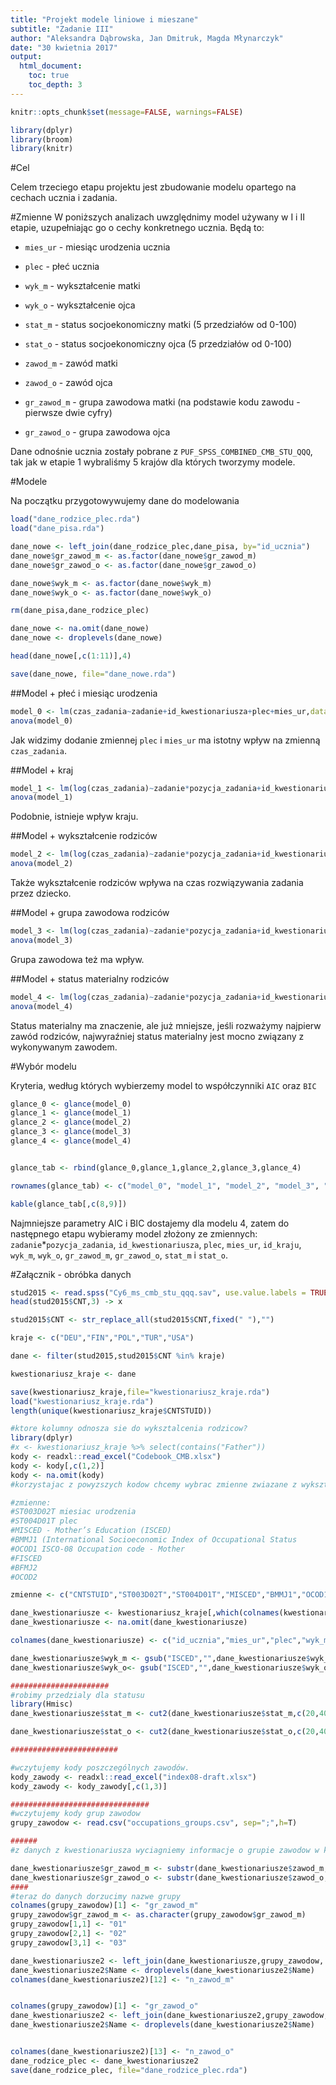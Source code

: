---
title: "Projekt modele liniowe i mieszane"
subtitle: "Zadanie III"
author: "Aleksandra Dąbrowska, Jan Dmitruk, Magda Młynarczyk"
date: "30 kwietnia 2017"
output:
  html_document:
    toc: true
    toc_depth: 3
---

```{r setup, include=FALSE}
knitr::opts_chunk$set(message=FALSE, warnings=FALSE)
```

```{r libraries, include=FALSE}
library(dplyr)
library(broom)
library(knitr)
```

#Cel

Celem trzeciego etapu projektu jest zbudowanie modelu opartego na cechach ucznia i zadania. 

#Zmienne
W poniższych analizach uwzględnimy model używany w I i II etapie, uzupełniając go o cechy konkretnego ucznia. Będą to:

* `mies_ur` - miesiąc urodzenia ucznia

* `plec` - płeć ucznia

* `wyk_m` - wykształcenie matki

* `wyk_o` - wykształcenie ojca

* `stat_m` - status socjoekonomiczny matki (5 przedziałów od 0-100)

* `stat_o` - status socjoekonomiczny ojca (5 przedziałów od 0-100)

* `zawod_m` - zawód matki

* `zawod_o` - zawód ojca

* `gr_zawod_m` - grupa zawodowa matki (na podstawie kodu zawodu - pierwsze dwie cyfry)

* `gr_zawod_o` - grupa zawodowa ojca

Dane odnośnie ucznia zostały pobrane z `PUF_SPSS_COMBINED_CMB_STU_QQQ`, tak jak w etapie 1 wybraliśmy 5 krajów dla których tworzymy modele.

#Modele

Na początku przygotowywujemy dane do modelowania
```{r}
load("dane_rodzice_plec.rda")
load("dane_pisa.rda")

dane_nowe <- left_join(dane_rodzice_plec,dane_pisa, by="id_ucznia")
dane_nowe$gr_zawod_m <- as.factor(dane_nowe$gr_zawod_m)
dane_nowe$gr_zawod_o <- as.factor(dane_nowe$gr_zawod_o)

dane_nowe$wyk_m <- as.factor(dane_nowe$wyk_m)
dane_nowe$wyk_o <- as.factor(dane_nowe$wyk_o)

rm(dane_pisa,dane_rodzice_plec)

dane_nowe <- na.omit(dane_nowe)
dane_nowe <- droplevels(dane_nowe)

head(dane_nowe[,c(1:11)],4)
```

```{r include=FALSE}
save(dane_nowe, file="dane_nowe.rda")
```


##Model + płeć i miesiąc urodzenia
```{r}

model_0 <- lm(czas_zadania~zadanie+id_kwestionariusza+plec+mies_ur,data=dane_nowe)
anova(model_0)

```

Jak widzimy dodanie zmiennej `plec` i `mies_ur` ma istotny wpływ na zmienną `czas_zadania`.

##Model + kraj 
```{r}

model_1 <- lm(log(czas_zadania)~zadanie*pozycja_zadania+id_kwestionariusza+plec+mies_ur+id_kraju, data = dane_nowe)
anova(model_1)

```

Podobnie, istnieje wpływ kraju.

##Model + wykształcenie rodziców
```{r}

model_2 <- lm(log(czas_zadania)~zadanie*pozycja_zadania+id_kwestionariusza+plec+mies_ur+id_kraju+wyk_m+wyk_o, data = dane_nowe)
anova(model_2)

```

Także wykształcenie rodziców wpływa na czas rozwiązywania zadania przez dziecko.


##Model + grupa zawodowa rodziców
```{r}

model_3 <- lm(log(czas_zadania)~zadanie*pozycja_zadania+id_kwestionariusza+plec+mies_ur+id_kraju+wyk_m+wyk_o+gr_zawod_m+gr_zawod_o, data = dane_nowe)
anova(model_3)

```

Grupa zawodowa też ma wpływ.

##Model + status materialny rodziców
```{r}

model_4 <- lm(log(czas_zadania)~zadanie*pozycja_zadania+id_kwestionariusza+plec+mies_ur+id_kraju+wyk_m+wyk_o+gr_zawod_m+gr_zawod_o+stat_m+stat_o, data = dane_nowe)
anova(model_4)

```

Status materialny ma znaczenie, ale już mniejsze, jeśli rozważymy najpierw zawód rodziców, najwyraźniej status materialny jest mocno związany z wykonywanym zawodem.

#Wybór modelu

Kryteria, według których wybierzemy model to współczynniki `AIC` oraz `BIC`
```{r, include=FALSE}
glance_0 <- glance(model_0)
glance_1 <- glance(model_1)
glance_2 <- glance(model_2)
glance_3 <- glance(model_3)
glance_4 <- glance(model_4)


glance_tab <- rbind(glance_0,glance_1,glance_2,glance_3,glance_4)

rownames(glance_tab) <- c("model_0", "model_1", "model_2", "model_3", "model_4")

```


```{r}
kable(glance_tab[,c(8,9)])
```

Najmniejsze parametry AIC i BIC dostajemy dla modelu 4, zatem do następnego etapu wybieramy model złożony ze zmiennych: `zadanie`*`pozycja_zadania`, `id_kwestionariusza`, `plec`, `mies_ur`, `id_kraju`, `wyk_m`, `wyk_o`, `gr_zawod_m`, `gr_zawod_o`, `stat_m` i `stat_o`.

#Załącznik - obróbka danych
```{r, error = TRUE, eval = FALSE}
stud2015 <- read.spss("Cy6_ms_cmb_stu_qqq.sav", use.value.labels = TRUE, to.data.frame = TRUE)
head(stud2015$CNT,3) -> x

stud2015$CNT <- str_replace_all(stud2015$CNT,fixed(" "),"")

kraje <- c("DEU","FIN","POL","TUR","USA")

dane <- filter(stud2015,stud2015$CNT %in% kraje)

kwestionariusz_kraje <- dane

save(kwestionariusz_kraje,file="kwestionariusz_kraje.rda")
load("kwestionariusz_kraje.rda")
length(unique(kwestionariusz_kraje$CNTSTUID))

#ktore kolumny odnosza sie do wyksztalcenia rodzicow?
library(dplyr)
#x <- kwestionariusz_kraje %>% select(contains("Father"))
kody <- readxl::read_excel("Codebook_CMB.xlsx")
kody <- kody[,c(1,2)]
kody <- na.omit(kody)
#korzystajac z powyzszych kodow chcemy wybrac zmienne zwiazane z wyksztalceniem rodzicow ucznia oraz ich zawodami

#zmienne:
#ST003D02T miesiac urodzenia
#ST004D01T plec
#MISCED - Mother’s Education (ISCED)
#BMMJ1 (International Socioeconomic Index of Occupational Status
#OCOD1 ISCO-08 Occupation code - Mother
#FISCED
#BFMJ2
#OCOD2

zmienne <- c("CNTSTUID","ST003D02T","ST004D01T","MISCED","BMMJ1","OCOD1","FISCED","BFMJ2","OCOD2")

dane_kwestionariusze <- kwestionariusz_kraje[,which(colnames(kwestionariusz_kraje)%in% zmienne)]
dane_kwestionariusze <- na.omit(dane_kwestionariusze)

colnames(dane_kwestionariusze) <- c("id_ucznia","mies_ur","plec","wyk_m","wyk_o","stat_m","stat_o","zawod_m","zawod_o")

dane_kwestionariusze$wyk_m <- gsub("ISCED","",dane_kwestionariusze$wyk_m)
dane_kwestionariusze$wyk_o<- gsub("ISCED","",dane_kwestionariusze$wyk_o)

######################
#robimy przedzialy dla statusu
library(Hmisc)
dane_kwestionariusze$stat_m <- cut2(dane_kwestionariusze$stat_m,c(20,40,60,80))

dane_kwestionariusze$stat_o <- cut2(dane_kwestionariusze$stat_o,c(20,40,60,80))

########################

#wczytujemy kody poszczególnych zawodów.
kody_zawody <- readxl::read_excel("index08-draft.xlsx")
kody_zawody <- kody_zawody[,c(1,3)]

###############################
#wczytujemy kody grup zawodow
grupy_zawodow <- read.csv("occupations_groups.csv", sep=";",h=T)

######
#z danych z kwestionariusza wyciagniemy informacje o grupie zawodow w ktorych sa rodzice

dane_kwestionariusze$gr_zawod_m <- substr(dane_kwestionariusze$zawod_m,1,2)
dane_kwestionariusze$gr_zawod_o <- substr(dane_kwestionariusze$zawod_o,1,2)
####
#teraz do danych dorzucimy nazwe grupy
colnames(grupy_zawodow)[1] <- "gr_zawod_m"
grupy_zawodow$gr_zawod_m <- as.character(grupy_zawodow$gr_zawod_m)
grupy_zawodow[1,1] <- "01"
grupy_zawodow[2,1] <- "02"
grupy_zawodow[3,1] <- "03"

dane_kwestionariusze2 <- left_join(dane_kwestionariusze,grupy_zawodow, by="gr_zawod_m")
dane_kwestionariusze2$Name <- droplevels(dane_kwestionariusze2$Name)
colnames(dane_kwestionariusze2)[12] <- "n_zawod_m"


colnames(grupy_zawodow)[1] <- "gr_zawod_o"
dane_kwestionariusze2 <- left_join(dane_kwestionariusze2,grupy_zawodow, by="gr_zawod_o")
dane_kwestionariusze2$Name <- droplevels(dane_kwestionariusze2$Name)


colnames(dane_kwestionariusze2)[13] <- "n_zawod_o"
dane_rodzice_plec <- dane_kwestionariusze2
save(dane_rodzice_plec, file="dane_rodzice_plec.rda") 
```